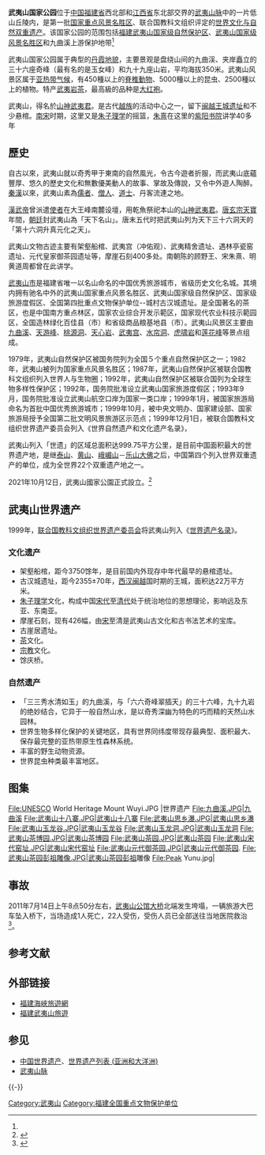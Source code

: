 {{copyedit|time=2009-08-18T10:10:07+00:00}}
{{coord|27|39|25|N|117|57|3|E|type:landmark|display=title}}
{{Infobox Protected area 
| name = 福建武夷山国家公园
| iucn_category = II
| photo = 武夷山瀑布.JPG
| photo_caption = 武夷山十八寨瀑布
| location = [[中国|中国]][[福建省|福建省]][[南平市|南平市]]
| nearest_city = 
| area = {{convert|982.59|km2|acre|1|sortable=on}}<ref name="描述甲">{{cite web|author1=李慧|title=十个国家公园体制试点|url=http://news.gmw.cn/2017-09/28/content_26363341.htm|website=光明网|accessdate=2017-09-30|location=北京|language=zh-cn|archive-date=2017-09-30|archive-url=https://web.archive.org/web/20170930175106/http://news.gmw.cn/2017-09/28/content_26363341.htm|dead-url=no}}</ref>
| established = {{dts|2016年3月14日}}<ref name="武夷山1">{{cite web|author1=武夷山林业局|title=武夷山市列入国家公园体制试点|url=http://www.wys.gov.cn/m/show.aspx?ctlgid=48883573&id=361258|website=武夷山市人民政府|accessdate=2017-09-30|location=武夷山|language=zh-cn|archive-date=2017-09-30|archive-url=https://web.archive.org/web/20170930180008/http://www.wys.gov.cn/m/show.aspx?ctlgid=48883573&id=361258|dead-url=no}}</ref>
| governing_body = 武夷山国家公园管理局、武夷山国家公园国有自然资源资产管理局<ref name="报道乙">{{cite web|author1=21世纪经济报道编辑|title=中国将组建国家公园管理机构 改革涉13个部门|url=https://3g.163.com/money/article/CVDBQIJN002580S6.html|website=网易网财经|accessdate=2017-09-30|location=广州|language=zh-cn|archive-date=2017-09-30|archive-url=https://web.archive.org/web/20170930175538/https://3g.163.com/money/article/CVDBQIJN002580S6.html|dead-url=no}}</ref>
| embedded = {{designation list | embed = yes
  | designation1 = WHS
| designation1_offname    = [[武夷山_(世界遗产)|武夷山]]
  | designation1_type = 复合
  | designation1_criteria = 文化遗产(iii) (vi)<br>自然遗产(iii) (iv)
  | designation1_date = 1999年
  | designation1_free1name = 地区
  | designation1_free1value = 亚洲和太平洋地区
  | designation2 = 全国重点文物保护单位
  | designation2_offname    = 武夷山崖墓群
  |designation2_number =6-253
  | designation2_type = 古墓葬
  | designation2_date = 2006年
  | designation2_free1name = 时代
  | designation2_free1value = [[青铜时代|青铜时代]]
  | designation2_free2name = 所在
  | designation2_free2value = [[福建省|福建省]][[武夷山市|武夷山市]]
}}
 }}

'''武夷山国家公园'''位于[[中国|中国]][[福建省|福建省]]西北部和[[江西省|江西省]]东北部交界的[[武夷山脉|武夷山脉]]中的一片低山丘陵内，是第一批[[国家重点风景名胜区|国家重点风景名胜区]]、联合国教科文组织评定的[[世界遗产|世界文化与自然双重遗产]]。该国家公园的范围包括[[福建武夷山国家级自然保护区|福建武夷山国家级自然保护区]]、[[武夷山国家级风景名胜区|武夷山国家级风景名胜区]]和九曲溪上游保护地带<ref name="描述甲"/>

武夷山国家公园属于典型的[[丹霞地貌|丹霞地貌]]，主要景观是盘绕山间的九曲渓、夹岸矗立的三十六座奇峰（最有名的是玉女峰）和九十九座山岩，平均海拔350米。武夷山风景区属于[[亚热带气候|亚热带气候]]，有450種以上的[[脊椎動物|脊椎動物]]、5000種以上的昆虫、2500種以上的植物。特产[[武夷岩茶|武夷岩茶]]，最高級的品种是[[大红袍|大红袍]]。

武夷山，得名於[[山神|山神]][[武夷君|武夷君]]。是古代[[越族|越族]]的活动中心之一，留下[[闽越王城遗址|闽越王城遗址]]和不少悬棺。[[南宋|南宋]]时期，这里又是[[程朱理学|朱子理学]]的摇篮，[[朱熹|朱熹]]在这里的[[紫阳书院|紫阳书院]]讲学40多年

==歷史==
自古以來，武夷山就以奇秀甲于東南的自然風光，令古今遊者折服，而武夷山底蘊豐厚、悠久的歷史文化和無數優美動人的故事、掌故及傳說，又令中外遊人陶醉。[[秦|秦]][[漢|漢]]以來，武夷山素為[[儒者|儒者]]、[[僧人|僧人]]、[[道士|道士]]、丹客流連之地。

[[漢武帝|漢武帝]]曾派遣[[使者|使者]]在大王峰南麓设壇，用乾魚祭祀本山的[[山神|山神]][[武夷君|武夷君]]。[[唐玄宗|唐玄宗]][[天寶|天寶]]年間，[[朝廷|朝廷]]封武夷山為「天下名山」。唐末五代时把武夷山列为天下三十六洞天的「第十六洞升真元化之天」。

武夷山文物古迹主要有架壑船棺、武夷宫（冲佑观）、武夷精舍遗址、遇林亭瓷窑遗址、元代皇家御茶园遗址等，摩崖石刻400多处。南朝陈的顾野王、宋朱熹、明黄道周都曾在此讲学。

[[武夷山市|武夷山市]]是福建省唯一以名山命名的中国优秀旅游城市，省级历史文化名城。其境内拥有驰名中外的武夷山国家重点风景名胜区、武夷山国家级自然保护区、国家级旅游度假区、全国第四批重点文物保护单位--城村古汉城遗址。是全国著名的茶区，也是中国南方重点林区，国家农业综合开发示範区，国家现代农业科技示範园区，全国造林绿化百佳县（市）和省级商品粮基地县（市）。武夷山风景区主要由[[九曲溪|九曲溪]]、[[天游峰|天游峰]]、[[桃源洞|桃源洞]]、[[天心岩|天心岩]]、[[武夷宫|武夷宫]]、[[水帘洞|水帘洞]]、[[虎啸岩|虎啸岩]]和[[莲花峰|莲花峰]]等景点组成。

1979年，武夷山自然保护区被国务院列为全国５个重点自然保护区之一；1982年，武夷山被列为国家重点风景名胜区；1987年，武夷山自然保护区被联合国教科文组织列入世界人与生物圈；1992年，武夷山自然保护区被联合国列为全球生物多样性保护区；1992年，国务院批准设立武夷山国家旅游度假区；1993年9月，国务院批准设立武夷山航空口岸为国家一类口岸；1999年1月，被国家旅游局命名为首批中国优秀旅游城市；1999年10月，被中央文明办、国家建设部、国家旅游局授予全国第二批文明风景旅游区示范点；1999年12月1日，被联合国教科文组织世界遗产委员会列入《世界自然遗产和文化遗产名录》，

武夷山列入「世遗」的区域总面积达999.75平方公里，是目前中国面积最大的世界遗产地，是继[[泰山|泰山]]、[[黄山|黄山]]、[[峨嵋山|峨嵋山]]－[[乐山大佛|乐山大佛]]之后，中国第四个列入世界双重遗产的单位，成为全世界22个双重遗产地之一。

2021年10月12日，武夷山國家公園正式設立。<ref>{{cite news |title=视频｜国家公园丨东北虎豹国家公园 |url=https://news.sina.com.cn/c/2021-10-12/doc-iktzqtyu1051905.shtml}}</ref>

==武夷山世界遗产==
1999年，[[联合国教科文组织|联合国教科文组织]][[世界遗产委员会|世界遗产委员会]]将武夷山列入《[[世界遗产名录|世界遗产名录]]》。

===文化遗产===
*架壑船棺，距今3750馀年，是目前国内外现存中年代最早的悬棺遗址。
*古汉城遗址，距今2355±70年，[[西汉|西汉]][[闽越|闽越]]国时期的王城，面积达22万平方米。
*[[朱子|朱子]][[理学|理学]]文化，构成中国[[宋代|宋代]]至[[清代|清代]]处于统治地位的思想理论，影响远及东亚、东南亚。
*摩崖石刻，现有426幅，由[[宋|宋]]至清是武夷山古文化和古书法艺术的宝库。
*古崖居遗址。
*[[茶|茶]]文化。
*[[宗教|宗教]]文化。
*馀庆桥。

===自然遗产===
*「三三秀水清如玉」的九曲溪，与「六六奇峰翠插天」的三十六峰，九十九岩的绝妙结合，它异于一般自然山水，是以奇秀深幽为特色的巧而精的天然山水园林。
*世界生物多样化保护的关键地区，具有世界同纬度带现存最典型、面积最大、保存最完整的亚热带原生性森林系统。
*丰富的野生动物资源。
*世界昆虫种类最丰富地区。

==图集==
<gallery>
File:UNESCO World Heritage Mount Wuyi.JPG |世界遗产
File:九曲溪.JPG|九曲溪
File:武夷山十八寨.JPG|武夷山十八寨
File:武夷山思乡瀑.JPG|武夷山思乡瀑
File:武夷山玉龙谷.JPG|武夷山玉龙谷
File:武夷山玉龙洞.JPG|武夷山玉龙洞
File:武夷山茶博园.JPG|武夷山茶博园
File:武夷山茶园.JPG|武夷山茶园
File:武夷山宋代窑址.JPG|武夷山宋代窑址
File:武夷山元代御茶园.JPG|武夷山元代御茶园.
File:武夷山茶园彭祖雕像.JPG|武夷山茶园[[彭祖|彭祖]]雕像
File:Peak Yunu.jpg|
</gallery>

==事故==
2011年7月14日上午8点50分左右，[[武夷山公馆大桥|武夷山公馆大桥]]北端发生垮塌，一辆旅游大巴车坠入桥下，当场造成1人死亡，22人受伤，受伤人员已全部送往当地医院救治
<ref>{{cite book|title=人民网：武夷山一大桥垮塌 大巴坠落1死22伤|chapter=|url=http://www.people.com.cn/h/2011/0715/c25408-3468967760.html|access-date=2011-07-15|archive-url=https://web.archive.org/web/20160304211807/http://www.people.com.cn/h/2011/0715/c25408-3468967760.html|archive-date=2016-03-04|dead-url=yes}}</ref>。

==参考文献==
{{Reflist}}

==外部链接==
*[http://www.fjta.com.tw/ 福建海峽旅遊網]
*[http://www.fjta.com.tw/wuyishan/Map.html 福建武夷山旅遊]

==参见==
{{wikisource|国务院关于同意设立武夷山国家公园的批复}}
*[[中国世界遗产|中国世界遗产]]、[[世界遗产列表_(亚洲和大洋洲)|世界遗产列表 (亚洲和大洋洲)]]
*[[武夷山脉|武夷山脉]]

{{-}}
{{中华人民共和国国家公园}}
{{福建全国重点文物保护单位}}

[[Category:武夷山|Category:武夷山]]
[[Category:福建全国重点文物保护单位|Category:福建全国重点文物保护单位]]